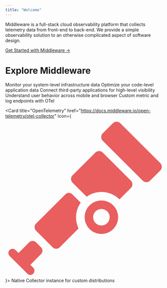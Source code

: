 ```yaml
---
title: "Welcome"
---
```


Middleware is a full-stack cloud observability platform that collects telemetry data from front-end to back-end. We provide a simple observability solution to an otherwise complicated aspect of software design.

[Get Started with Middleware ->](/agent-installation/overview)

# Explore Middleware

<CardGroup cols={3}>
  <Card title="Middleware Agent" icon="octagon-plus" iconType="solid" color="#e95e5f" href="https://docs.middleware.io/agent-installation/overview#installing-the-middleware-agent">
    Monitor your system-level infrastructure data
  </Card>

  <Card title="APM" icon="monitor-waveform" iconType="solid" color="#e95e5f" href="https://docs.middleware.io/apm-configuration">
    Optimize your code-level application data
  </Card>

  <Card title="Integrations" icon="puzzle-piece" iconType="solid" color="#e95e5f" href="https://docs.middleware.io/integrations/integrations_overview">
    Connect third-party applications for high-level visibility  
  </Card>

  <Card title="RUM" icon="arrow-pointer" iconType="solid" color="#e95e5f" href="https://docs.middleware.io/rum/getting-started">
    Understand user behavior across mobile and browser
  </Card>

  <Card title="Data Ingestion APIs" icon="filter" iconType="solid" color="#e95e5f" href="https://docs.middleware.io/data-ingestion-apis/opentelemetry-metrics">
    Custom metric and log endpoints with OTel
  </Card>

  <Card title="OpenTelemetry" href="https://docs.middleware.io/open-telemetry/otel-collector" icon={<svg xmlns="http://www.w3.org/2000/svg" fill="#e95e5f" viewBox="0 0 512 512"><path d="M270.6 279.2c-21 21-21 55 0 76c21 21 55 21 76 0c21-21 21-55 0-76c-21-21-55-21-76 0zm56.8 56.9a26.6 26.6 0 0 1 -37.6 0 26.6 26.6 0 0 1 0-37.6 26.6 26.6 0 0 1 37.6 0c10.4 10.3 10.4 27.2 0 37.6zM345.7 14.7l-32.9 32.9a16.7 16.7 0 0 0 0 23.5l128.6 128.6a16.7 16.7 0 0 0 23.5 0l32.9-32.9c6.4-6.4 6.4-17 0-23.5L369.2 14.7a16.6 16.6 0 0 0 -23.4 0zM115 435.6a15.1 15.1 0 0 0 0-21.2l-16.7-16.7a15.1 15.1 0 0 0 -21.3 0l-34.6 34.6-.1 0-9.5-9.5c-5.3-5.3-13.8-5.3-19 0c-5.3 5.2-5.3 13.8 0 19l57 57a13.4 13.4 0 0 0 19 0c5.2-5.3 5.3-13.8 0-19l-9.5-9.5 .1 0zm0 0M289.2 109.3 216 182.4c-6.5 6.5-6.5 17.2 0 23.7l45.2 45.2c31.9-23 76.7-20.1 105.5 8.6l36.6-36.6c6.5-6.5 6.5-17.2 0-23.7l-90.4-90.4a16.7 16.7 0 0 0 -23.7 0zm-47 161.1l-26.7-26.7c-6.3-6.2-16.5-6.2-22.7 0l-94.1 94.2a16.1 16.1 0 0 0 0 22.7l53.3 53.3a16.1 16.1 0 0 0 22.8 0l60.5-60.6c-12.8-26.4-10.5-58.4 6.9-82.9zm0 0"/></svg>}>
    Native Collector instance for custom distributions
  </Card>
</CardGroup>



